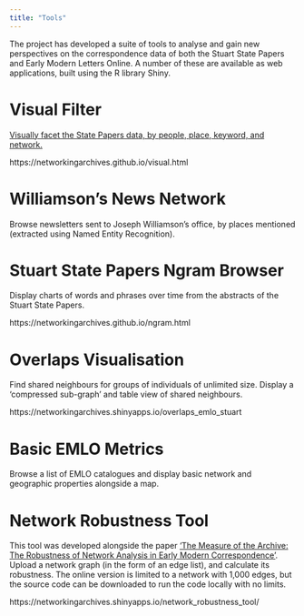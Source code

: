 ```yaml
---
title: "Tools"
---
```


The project has developed a suite of tools to analyse and gain new perspectives on the correspondence data of both the Stuart State Papers and Early Modern Letters Online. A number of these are available as web applications, built using the R library Shiny.

# Visual Filter  

[Visually facet the State Papers data, by people, place, keyword, and network.]()

https://networkingarchives.github.io/visual.html

# Williamson's News Network

Browse newsletters sent to Joseph Williamson's office, by places mentioned (extracted using Named Entity Recognition).  

# Stuart State Papers Ngram Browser  

Display charts of words and phrases over time from the abstracts of the Stuart State Papers.

https://networkingarchives.github.io/ngram.html

# Overlaps Visualisation    

Find shared neighbours for groups of individuals of unlimited size. Display a 'compressed sub-graph' and table view of shared neighbours.

https://networkingarchives.shinyapps.io/overlaps_emlo_stuart

# Basic EMLO Metrics

Browse a list of EMLO catalogues and display basic network and geographic properties alongside a map.  

# Network Robustness Tool

This tool was developed alongside the paper ['The Measure of the Archive: The Robustness of Network Analysis in Early Modern Correspondence'](https://culturalanalytics.org/article/25943-the-measure-of-the-archive-the-ro-bustness-of-network-analysis-in-early-modern-correspondence). Upload a network graph (in the form of an edge list), and calculate its robustness. The online version is limited to a network with 1,000 edges, but the source code can be downloaded to run the code locally with no limits.  

https://networkingarchives.shinyapps.io/network_robustness_tool/


